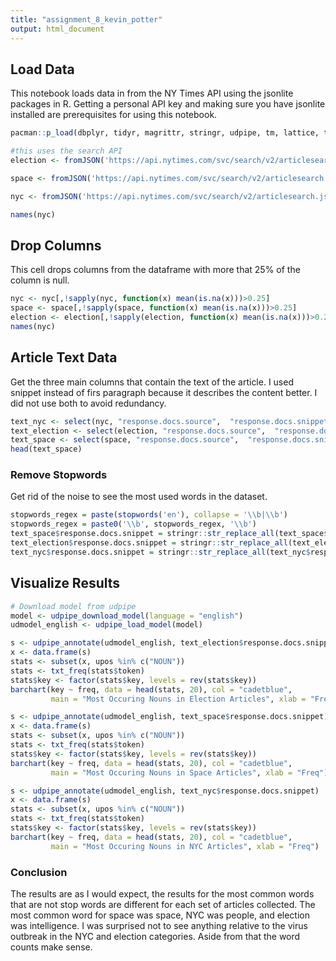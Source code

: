 ```yaml
---
title: "assignment_8_kevin_potter"
output: html_document
---
```


## Load Data 

This notebook loads data in from the NY Times API using the jsonlite packages in R. Getting a personal API key and making sure you have jsonlite installed are prerequisites for using this notebook. 

```r
pacman::p_load(dbplyr, tidyr, magrittr, stringr, udpipe, tm, lattice, tidytext, jsonlite, dplyr)

#this uses the search API
election <- fromJSON('https://api.nytimes.com/svc/search/v2/articlesearch.json?q=election&api-key=MnxPBpfA2doPVbkRhXJVw0N7YlPjTTaW', flatten =TRUE) %>% data.frame()

space <- fromJSON('https://api.nytimes.com/svc/search/v2/articlesearch.json?q=space&api-key=MnxPBpfA2doPVbkRhXJVw0N7YlPjTTaW', flatten =TRUE) %>% data.frame()

nyc <- fromJSON('https://api.nytimes.com/svc/search/v2/articlesearch.json?q=nyc&api-key=MnxPBpfA2doPVbkRhXJVw0N7YlPjTTaW', flatten =TRUE) %>% data.frame()

names(nyc)
```



## Drop Columns

This cell drops columns from the dataframe with more that 25% of the column is null.


```r
nyc <- nyc[,!sapply(nyc, function(x) mean(is.na(x)))>0.25]
space <- space[,!sapply(space, function(x) mean(is.na(x)))>0.25]
election <- election[,!sapply(election, function(x) mean(is.na(x)))>0.25]
names(nyc)
```
## Article Text Data

Get the three main columns that contain the text of the article. I used snippet instead of firs paragraph because it describes the content better. I did not use both to avoid redundancy. 
```r
text_nyc <- select(nyc, "response.docs.source",  "response.docs.snippet" , "response.docs.headline.main")
text_election <- select(election, "response.docs.source",  "response.docs.snippet" , "response.docs.headline.main")
text_space <- select(space, "response.docs.source",  "response.docs.snippet" , "response.docs.headline.main")
head(text_space)
```
### Remove Stopwords

Get rid of the noise to see the most used words in the dataset.

```r
stopwords_regex = paste(stopwords('en'), collapse = '\\b|\\b')
stopwords_regex = paste0('\\b', stopwords_regex, '\\b')
text_space$response.docs.snippet = stringr::str_replace_all(text_space$response.docs.snippet, stopwords_regex, '')
text_election$response.docs.snippet = stringr::str_replace_all(text_election$response.docs.snippet, stopwords_regex, '')
text_nyc$response.docs.snippet = stringr::str_replace_all(text_nyc$response.docs.snippet, stopwords_regex, '')
```

## Visualize Results

```r
# Download model from udpipe
model <- udpipe_download_model(language = "english")
udmodel_english <- udpipe_load_model(model)
```

```r
s <- udpipe_annotate(udmodel_english, text_election$response.docs.snippet)
x <- data.frame(s)
stats <- subset(x, upos %in% c("NOUN")) 
stats <- txt_freq(stats$token)
stats$key <- factor(stats$key, levels = rev(stats$key))
barchart(key ~ freq, data = head(stats, 20), col = "cadetblue", 
         main = "Most Occuring Nouns in Election Articles", xlab = "Freq")
```

```r
s <- udpipe_annotate(udmodel_english, text_space$response.docs.snippet)
x <- data.frame(s)
stats <- subset(x, upos %in% c("NOUN")) 
stats <- txt_freq(stats$token)
stats$key <- factor(stats$key, levels = rev(stats$key))
barchart(key ~ freq, data = head(stats, 20), col = "cadetblue", 
         main = "Most Occuring Nouns in Space Articles", xlab = "Freq")
```


```r
s <- udpipe_annotate(udmodel_english, text_nyc$response.docs.snippet)
x <- data.frame(s)
stats <- subset(x, upos %in% c("NOUN")) 
stats <- txt_freq(stats$token)
stats$key <- factor(stats$key, levels = rev(stats$key))
barchart(key ~ freq, data = head(stats, 20), col = "cadetblue", 
         main = "Most Occuring Nouns in NYC Articles", xlab = "Freq")
```

### Conclusion

The results are as I would expect, the results for the most common words that are not stop words are different for each set of articles collected. The most common word for space was space, NYC was people, and election was intelligence. I was surprised not to see anything relative to the virus outbreak in the NYC and election categories. Aside from that the word counts make sense.

